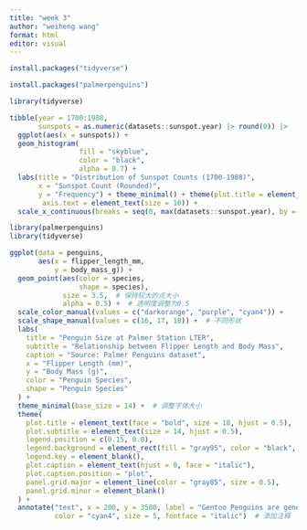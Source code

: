```yaml
---
title: "week 3"
author: "weiheng wang"
format: html
editor: visual
---
```


```r
install.packages("tidyverse")

install.packages("palmerpenguins")

```

```r
library(tidyverse)

tibble(year = 1700:1988,
       sunspots = as.numeric(datasets::sunspot.year) |> round(0)) |>
  ggplot(aes(x = sunspots)) +
  geom_histogram( 
                 fill = "skyblue", 
                 color = "black", 
                 alpha = 0.7) +
  labs(title = "Distribution of Sunspot Counts (1700-1988)", 
       x = "Sunspot Count (Rounded)", 
       y = "Frequency") + theme_minimal() + theme(plot.title = element_text(hjust = 0.5, size = 16),axis.title = element_text( size = 12),
        axis.text = element_text(size = 10)) +
  scale_x_continuous(breaks = seq(0, max(datasets::sunspot.year), by = 50))
```

```r
library(palmerpenguins)
library(tidyverse)

ggplot(data = penguins,
       aes(x = flipper_length_mm,
           y = body_mass_g)) +
  geom_point(aes(color = species,
                 shape = species),
             size = 3.5,  # 保持较大的点大小
             alpha = 0.5) +  # 透明度调整为0.5
  scale_color_manual(values = c("darkorange", "purple", "cyan4")) +
  scale_shape_manual(values = c(16, 17, 18)) +  # 不同形状
  labs(
    title = "Penguin Size at Palmer Station LTER",
    subtitle = "Relationship between Flipper Length and Body Mass",
    caption = "Source: Palmer Penguins dataset",
    x = "Flipper Length (mm)",
    y = "Body Mass (g)",
    color = "Penguin Species",
    shape = "Penguin Species"
  ) +
  theme_minimal(base_size = 14) +  # 调整字体大小
  theme(
    plot.title = element_text(face = "bold", size = 18, hjust = 0.5),
    plot.subtitle = element_text(size = 14, hjust = 0.5),
    legend.position = c(0.15, 0.8),
    legend.background = element_rect(fill = "gray95", color = "black", size = 0.5),
    legend.key = element_blank(),
    plot.caption = element_text(hjust = 0, face = "italic"),
    plot.caption.position = "plot",
    panel.grid.major = element_line(color = "gray85", size = 0.5),
    panel.grid.minor = element_blank()
  ) +
  annotate("text", x = 200, y = 3500, label = "Gentoo Penguins are generally larger", 
           color = "cyan4", size = 5, fontface = "italic")  # 添加注释


```
